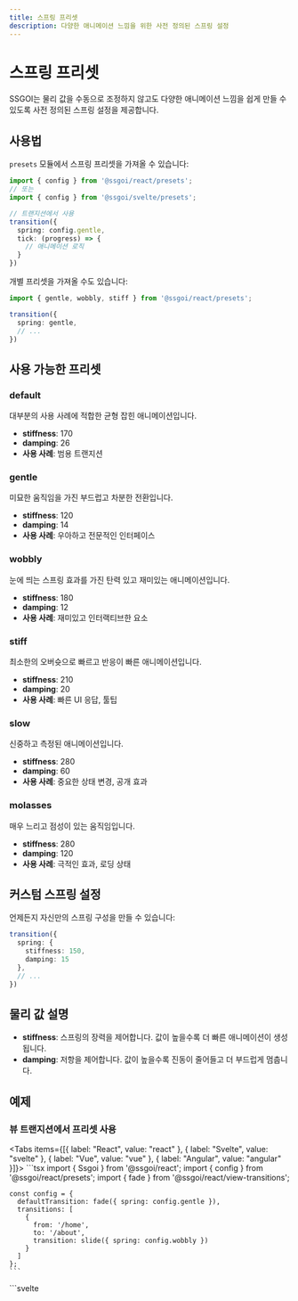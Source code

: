 ```yaml
---
title: 스프링 프리셋
description: 다양한 애니메이션 느낌을 위한 사전 정의된 스프링 설정
---
```


# 스프링 프리셋

SSGOI는 물리 값을 수동으로 조정하지 않고도 다양한 애니메이션 느낌을 쉽게 만들 수 있도록 사전 정의된 스프링 설정을 제공합니다.

## 사용법

`presets` 모듈에서 스프링 프리셋을 가져올 수 있습니다:

```typescript
import { config } from '@ssgoi/react/presets';
// 또는
import { config } from '@ssgoi/svelte/presets';

// 트랜지션에서 사용
transition({
  spring: config.gentle,
  tick: (progress) => {
    // 애니메이션 로직
  }
})
```

개별 프리셋을 가져올 수도 있습니다:

```typescript
import { gentle, wobbly, stiff } from '@ssgoi/react/presets';

transition({
  spring: gentle,
  // ...
})
```

## 사용 가능한 프리셋

### default
대부분의 사용 사례에 적합한 균형 잡힌 애니메이션입니다.
- **stiffness**: 170
- **damping**: 26
- **사용 사례**: 범용 트랜지션

### gentle
미묘한 움직임을 가진 부드럽고 차분한 전환입니다.
- **stiffness**: 120
- **damping**: 14
- **사용 사례**: 우아하고 전문적인 인터페이스

### wobbly
눈에 띄는 스프링 효과를 가진 탄력 있고 재미있는 애니메이션입니다.
- **stiffness**: 180
- **damping**: 12
- **사용 사례**: 재미있고 인터랙티브한 요소

### stiff
최소한의 오버슛으로 빠르고 반응이 빠른 애니메이션입니다.
- **stiffness**: 210
- **damping**: 20
- **사용 사례**: 빠른 UI 응답, 툴팁

### slow
신중하고 측정된 애니메이션입니다.
- **stiffness**: 280
- **damping**: 60
- **사용 사례**: 중요한 상태 변경, 공개 효과

### molasses
매우 느리고 점성이 있는 움직임입니다.
- **stiffness**: 280
- **damping**: 120
- **사용 사례**: 극적인 효과, 로딩 상태

## 커스텀 스프링 설정

언제든지 자신만의 스프링 구성을 만들 수 있습니다:

```typescript
transition({
  spring: {
    stiffness: 150,
    damping: 15
  },
  // ...
})
```

## 물리 값 설명

- **stiffness**: 스프링의 장력을 제어합니다. 값이 높을수록 더 빠른 애니메이션이 생성됩니다.
- **damping**: 저항을 제어합니다. 값이 높을수록 진동이 줄어들고 더 부드럽게 멈춥니다.

## 예제

### 뷰 트랜지션에서 프리셋 사용

<Tabs items={[{ label: "React", value: "react" }, { label: "Svelte", value: "svelte" }, { label: "Vue", value: "vue" }, { label: "Angular", value: "angular" }]}>
  <TabPanel value="react">
    ```tsx
    import { Ssgoi } from '@ssgoi/react';
    import { config } from '@ssgoi/react/presets';
    import { fade } from '@ssgoi/react/view-transitions';

    const config = {
      defaultTransition: fade({ spring: config.gentle }),
      transitions: [
        {
          from: '/home',
          to: '/about',
          transition: slide({ spring: config.wobbly })
        }
      ]
    };
    ```
  </TabPanel>
  <TabPanel value="svelte">
    ```svelte
    <script>
      import { Ssgoi } from '@ssgoi/svelte';
      import { config } from '@ssgoi/svelte/presets';
      import { fade, slide } from '@ssgoi/svelte/view-transitions';

      const config = {
        defaultTransition: fade({ spring: config.gentle }),
        transitions: [
          {
            from: '/home',
            to: '/about',
            transition: slide({ spring: config.wobbly })
          }
        ]
      };
    </script>

    <Ssgoi {config}>
      <slot />
    </Ssgoi>
    ```
  </TabPanel>
  <TabPanel value="vue">
    ```vue
    <script setup>
    import { Ssgoi } from '@ssgoi/vue';
    import { config } from '@ssgoi/vue/presets';
    import { fade, slide } from '@ssgoi/vue/view-transitions';

    const transitionConfig = {
      defaultTransition: fade({ spring: config.gentle }),
      transitions: [
        {
          from: '/home',
          to: '/about',
          transition: slide({ spring: config.wobbly })
        }
      ]
    };
    </script>

    <template>
      <Ssgoi :config="transitionConfig">
        <slot />
      </Ssgoi>
    </template>
    ```
  </TabPanel>
  <TabPanel value="angular">
    ```typescript
    import { Component } from '@angular/core';
    import { Ssgoi } from '@ssgoi/angular';
    import { config as springPresets } from '@ssgoi/angular/presets';
    import { fade, slide } from '@ssgoi/angular/view-transitions';
    import type { SsgoiConfig } from '@ssgoi/core';

    @Component({
      selector: 'app-root',
      standalone: true,
      imports: [Ssgoi],
      template: `
        <ssgoi [config]="config">
          <!-- 앱 콘텐츠 -->
        </ssgoi>
      `
    })
    export class AppComponent {
      config: SsgoiConfig = {
        defaultTransition: fade({ spring: springPresets.gentle }),
        transitions: [
          {
            from: '/home',
            to: '/about',
            transition: slide({ spring: springPresets.wobbly })
          }
        ]
      };
    }
    ```
  </TabPanel>
</Tabs>

### 요소 트랜지션에서 프리셋 사용

<Tabs items={[{ label: "React", value: "react" }, { label: "Svelte", value: "svelte" }, { label: "Vue", value: "vue" }, { label: "Angular", value: "angular" }]}>
  <TabPanel value="react">
    ```tsx
    import { transition } from '@ssgoi/react';
    import { config } from '@ssgoi/react/presets';

    const fadeIn = transition({
      spring: config.slow,
      tick: (progress) => ({
        opacity: progress,
        transform: `translateY(${(1 - progress) * 20}px)`
      })
    });
    ```
  </TabPanel>
  <TabPanel value="svelte">
    ```svelte
    <script>
      import { transition } from '@ssgoi/svelte';
      import { config } from '@ssgoi/svelte/presets';

      const fadeIn = {
        spring: config.slow,
        tick: (progress) => ({
          opacity: progress,
          transform: `translateY(${(1 - progress) * 20}px)`
        })
      };
    </script>

    <div use:transition={{ key: 'fade-in', ...fadeIn }}>
      컨텐츠
    </div>
    ```
  </TabPanel>
  <TabPanel value="vue">
    ```vue
    <script setup>
    import { config } from '@ssgoi/vue/presets';
    import { fadeIn } from '@ssgoi/vue/transitions';

    const fadeTransition = {
      spring: config.slow,
      tick: (progress) => ({
        opacity: progress,
        transform: `translateY(${(1 - progress) * 20}px)`
      })
    };
    </script>

    <template>
      <div v-transition="{ key: 'fade-in', ...fadeTransition }">
        컨텐츠
      </div>
    </template>
    ```
  </TabPanel>
  <TabPanel value="angular">
    ```typescript
    import { Component } from '@angular/core';
    import { SsgoiTransitionDirective } from '@ssgoi/angular';
    import { config as springPresets } from '@ssgoi/angular/presets';
    import type { TransitionParams } from '@ssgoi/core';

    @Component({
      selector: 'app-my-component',
      standalone: true,
      imports: [SsgoiTransitionDirective],
      template: `
        <div [ssgoiTransition]="fadeInConfig">
          컨텐츠
        </div>
      `
    })
    export class MyComponent {
      fadeInConfig: TransitionParams = {
        key: 'fade-in',
        spring: springPresets.slow,
        in: (element) => ({
          tick: (progress) => {
            element.style.opacity = `${progress}`;
            element.style.transform = `translateY(${(1 - progress) * 20}px)`;
          }
        }),
        out: (element) => ({
          tick: (progress) => {
            element.style.opacity = `${progress}`;
            element.style.transform = `translateY(${(1 - progress) * 20}px)`;
          }
        })
      };
    }
    ```
  </TabPanel>
</Tabs>